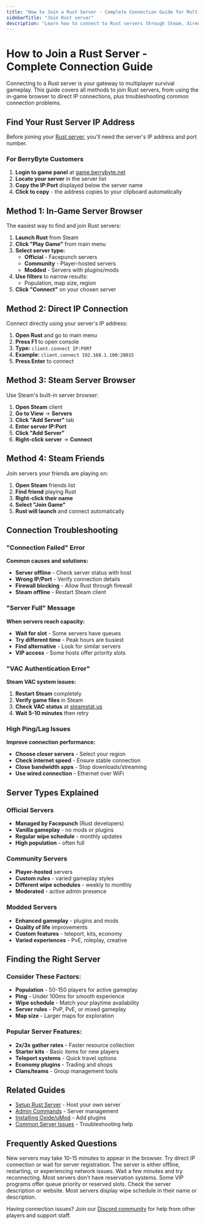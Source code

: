 ```yaml
---
title: "How to Join a Rust Server - Complete Connection Guide for Multiplayer Survival"
sidebarTitle: "Join Rust server"
description: "Learn how to connect to Rust servers through Steam, direct IP connection, and server browser. Includes troubleshooting tips for connection issues and server finding methods."
---
```


# How to Join a Rust Server - Complete Connection Guide

Connecting to a Rust server is your gateway to multiplayer survival gameplay. This guide covers all methods to join Rust servers, from using the in-game browser to direct IP connections, plus troubleshooting common connection problems.

## Find Your Rust Server IP Address

Before joining your [Rust server](https://berrybyte.net/rust-server-hosting), you'll need the server's IP address and port number.

### For BerryByte Customers

1. **Login to game panel** at [game.berrybyte.net](https://game.berrybyte.net)
2. **Locate your server** in the server list
3. **Copy the IP:Port** displayed below the server name
4. **Click to copy** - the address copies to your clipboard automatically

## Method 1: In-Game Server Browser

The easiest way to find and join Rust servers:

1. **Launch Rust** from Steam
2. **Click "Play Game"** from main menu
3. **Select server type:**
   - **Official** - Facepunch servers
   - **Community** - Player-hosted servers
   - **Modded** - Servers with plugins/mods
4. **Use filters** to narrow results:
   - Population, map size, region
5. **Click "Connect"** on your chosen server

## Method 2: Direct IP Connection

Connect directly using your server's IP address:

1. **Open Rust** and go to main menu
2. **Press F1** to open console
3. **Type:** `client.connect IP:PORT`
4. **Example:** `client.connect 192.168.1.100:28015`
5. **Press Enter** to connect

## Method 3: Steam Server Browser

Use Steam's built-in server browser:

1. **Open Steam** client
2. **Go to View** → **Servers**
3. **Click "Add Server"** tab
4. **Enter server IP:Port**
5. **Click "Add Server"**
6. **Right-click server** → **Connect**

## Method 4: Steam Friends

Join servers your friends are playing on:

1. **Open Steam** friends list
2. **Find friend** playing Rust
3. **Right-click their name**
4. **Select "Join Game"**
5. **Rust will launch** and connect automatically

## Connection Troubleshooting

### "Connection Failed" Error

**Common causes and solutions:**

- **Server offline** - Check server status with host
- **Wrong IP/Port** - Verify connection details
- **Firewall blocking** - Allow Rust through firewall
- **Steam offline** - Restart Steam client

### "Server Full" Message

**When servers reach capacity:**

- **Wait for slot** - Some servers have queues
- **Try different time** - Peak hours are busiest
- **Find alternative** - Look for similar servers
- **VIP access** - Some hosts offer priority slots

### "VAC Authentication Error"

**Steam VAC system issues:**

1. **Restart Steam** completely
2. **Verify game files** in Steam
3. **Check VAC status** at [steamstat.us](https://steamstat.us)
4. **Wait 5-10 minutes** then retry

### High Ping/Lag Issues

**Improve connection performance:**

- **Choose closer servers** - Select your region
- **Check internet speed** - Ensure stable connection
- **Close bandwidth apps** - Stop downloads/streaming
- **Use wired connection** - Ethernet over WiFi

## Server Types Explained

### Official Servers
- **Managed by Facepunch** (Rust developers)
- **Vanilla gameplay** - no mods or plugins
- **Regular wipe schedule** - monthly updates
- **High population** - often full

### Community Servers
- **Player-hosted** servers
- **Custom rules** - varied gameplay styles
- **Different wipe schedules** - weekly to monthly
- **Moderated** - active admin presence

### Modded Servers
- **Enhanced gameplay** - plugins and mods
- **Quality of life** improvements
- **Custom features** - teleport, kits, economy
- **Varied experiences** - PvE, roleplay, creative

## Finding the Right Server

### Consider These Factors:

- **Population** - 50-150 players for active gameplay
- **Ping** - Under 100ms for smooth experience
- **Wipe schedule** - Match your playtime availability
- **Server rules** - PvP, PvE, or mixed gameplay
- **Map size** - Larger maps for exploration

### Popular Server Features:

- **2x/3x gather rates** - Faster resource collection
- **Starter kits** - Basic items for new players
- **Teleport systems** - Quick travel options
- **Economy plugins** - Trading and shops
- **Clans/teams** - Group management tools

## Related Guides

- [Setup Rust Server](/games/rust/setup-server) - Host your own server
- [Admin Commands](/games/rust/admin-commands) - Server management
- [Installing Oxide/uMod](/games/rust/install-oxide) - Add plugins
- [Common Server Issues](/games/rust/common-issues) - Troubleshooting help

## Frequently Asked Questions

<AccordionGroup>

<Accordion title="Why can't I find my server in the browser?">
New servers may take 10-15 minutes to appear in the browser. Try direct IP connection or wait for server registration.
</Accordion>

<Accordion title="What does 'Server not responding' mean?">
The server is either offline, restarting, or experiencing network issues. Wait a few minutes and try reconnecting.
</Accordion>

<Accordion title="Can I save my spot on a full server?">
Most servers don't have reservation systems. Some VIP programs offer queue priority or reserved slots.
</Accordion>

<Accordion title="How do I know if a server wipes regularly?">
Check the server description or website. Most servers display wipe schedule in their name or description.
</Accordion>

</AccordionGroup>

Having connection issues? Join our [Discord community](https://berrybyte.net/discord) for help from other players and support staff.